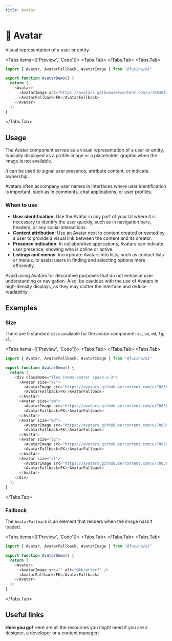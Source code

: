 ```yaml
---
title: Avatar
---
```




# 💠 Avatar

Visual representation of a user or entity.

<Tabs items={['Preview', 'Code']}>
<Tabs.Tab>
<AvatarPreview />
</Tabs.Tab>
<Tabs.Tab>
```js copy filename="avatar.tsx"
import { Avatar, AvatarFallback, AvatarImage } from "@fucina/ui"

export function AvatarDemo() {
  return (
    <Avatar>
      <AvatarImage src="https://avatars.githubusercontent.com/u/70836137?s=400&v=4" alt="@kkratterf" />
      <AvatarFallback>FK</AvatarFallback>
    </Avatar>
  );
}
```
</Tabs.Tab>
</Tabs>

## Usage

The Avatar component serves as a visual representation of a user or entity, typically displayed as a profile image or a placeholder graphic when the image is not available.

It can be used to signal user presence, attribute content, or indicate ownership.

Avatars often accompany user names in interfaces where user identification is important, such as in comments, chat applications, or user profiles.

### When to use

- **User identification**: Use the Avatar in any part of your UI where it is necessary to identify the user quickly, such as in navigation bars, headers, or any social interactions.
- **Content attribution**: Use an Avatar next to content created or owned by a user to provide a visual link between the content and its creator.
- **Presence indication**: In collaborative applications, Avatars can indicate user presence, showing who is online or active.
- **Listings and menus**: Incorporate Avatars into lists, such as contact lists or menus, to assist users in finding and selecting options more efficiently.

Avoid using Avatars for decorative purposes that do not enhance user understanding or navigation. Also, be cautious with the use of Avatars in high-density displays, as they may clutter the interface and reduce readability.

## Examples

### Size

There are 5 standard `size` available for the avatar component: `xs`, `sm`, `md`, `lg`, `xl`.

<Tabs items={['Preview', 'Code']}>
<Tabs.Tab>
<AvatarSize />
</Tabs.Tab>
<Tabs.Tab>
```js copy /size/ filename="avatar.tsx"
import { Avatar, AvatarFallback, AvatarImage } from "@fucina/ui"

export function AvatarDemo() {
  return (
    <div className="flex items-center space-x-3">
      <Avatar size="xs">
        <AvatarImage src="https://avatars.githubusercontent.com/u/70836137?s=400&v=4" alt="@kkratterf" />
        <AvatarFallback>FK</AvatarFallback>
      </Avatar>
      <Avatar size="sm">
        <AvatarImage src="https://avatars.githubusercontent.com/u/70836137?s=400&v=4" alt="@kkratterf" />
        <AvatarFallback>FK</AvatarFallback>
      </Avatar>
      <Avatar size="md">
        <AvatarImage src="https://avatars.githubusercontent.com/u/70836137?s=400&v=4" alt="@kkratterf" />
        <AvatarFallback>FK</AvatarFallback>
      </Avatar>
      <Avatar size="lg">
        <AvatarImage src="https://avatars.githubusercontent.com/u/70836137?s=400&v=4" alt="@kkratterf" />
        <AvatarFallback>FK</AvatarFallback>
      </Avatar>
      <Avatar size="xl">
        <AvatarImage src="https://avatars.githubusercontent.com/u/70836137?s=400&v=4" alt="@kkratterf" />
        <AvatarFallback>FK</AvatarFallback>
      </Avatar>
    </div>
  );
}
```
</Tabs.Tab>
</Tabs>

### Fallback

The `AvatarFallback` is an element that renders when the image hasn't loaded.

<Tabs items={['Preview', 'Code']}>
<Tabs.Tab>
<AvatarExampleFallback />
</Tabs.Tab>
<Tabs.Tab>
```js copy /AvatarFallback/ filename="avatar.tsx"
import { Avatar, AvatarFallback, AvatarImage } from "@fucina/ui"

export function AvatarDemo() {
  return (
    <Avatar>
      <AvatarImage src="" alt="@kkratterf" />
      <AvatarFallback>FK</AvatarFallback>
    </Avatar>
  );
}
```
</Tabs.Tab>
</Tabs>

## Useful links

**Here you go!** Here are all the resources you might need if you are a designer, a developer or a content manager:

<Cards className="mt-8">
  <Card
    title="🤖 Storybook"
    href="https://fucina-storybook.vercel.app/?path=/docs/components-avatar--documentation"
  />
  <Card
    title="🪄 Figma"
    href="https://www.figma.com/design/Jfto7FUoU7mSpnv9uESD60/%F0%9F%94%A5-Fucina---Design-System?node-id=639-6893&t=djNmFHh9aJkVZtk7-1"
  />
  <Card
    title="🐝 API Reference"
    href="https://www.radix-ui.com/primitives/docs/components/avatar#api-reference"
  />
</Cards>
